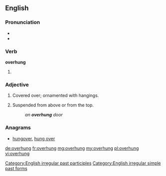 ==English==

===Pronunciation===
* {{IPA|/ˈoverhʌŋ/}}
* {{audio|en-us-overhung.ogg|Audio (US)|lang=en}}

===Verb===
'''overhung'''

# {{en-past of|overhang}}

===Adjective===
{{en-adj|-}}

# Covered over; ornamented with hangings.
#: {{rfquotek|Carlyle}}
# Suspended from above or from the top.
#: ''an '''overhung''' door''

===Anagrams===
* [[hungover#English|hungover]], [[hung over#English|hung over]]

[[Category:English irregular past participles]]
[[Category:English irregular simple past forms]]

[[de:overhung]]
[[fr:overhung]]
[[mg:overhung]]
[[my:overhung]]
[[pl:overhung]]
[[vi:overhung]]